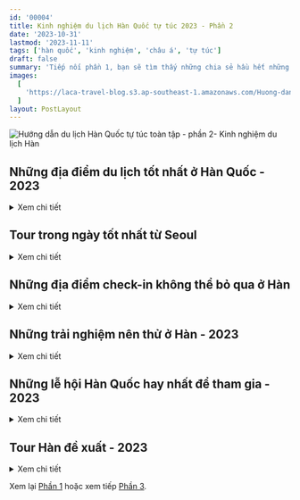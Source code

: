 ```yaml
---
id: '00004'
title: Kinh nghiệm du lịch Hàn Quốc tự túc 2023 - Phần 2
date: '2023-10-31'
lastmod: '2023-11-11'
tags: ['hàn quốc', 'kinh nghiệm', 'châu á', 'tự túc']
draft: false
summary: 'Tiếp nối phần 1, bạn sẽ tìm thấy những chia sẻ hầu hết những địa điểm du lịch chính ở Hàn Quốc, những trải nghiệm bạn nên thử, những lễ hội. Ngoài ra còn có thêm thông tin về một số tour du lịch trong ngày từ Seoul và hành trình gợi ý.'
images:
  [
    'https://laca-travel-blog.s3.ap-southeast-1.amazonaws.com/Huong-dan-du-lich-Han-Quoc-toan-tap-phan-2/kinh-nghiem-du-lich-han-quoc-tu-tuc-phan-2.jpg',
  ]
layout: PostLayout
---
```


![Hướng dẫn du lịch Hàn Quốc tự túc toàn tập - phần 2- Kinh nghiệm du lịch Hàn](https://laca-travel-blog.s3.ap-southeast-1.amazonaws.com/Huong-dan-du-lich-Han-Quoc-toan-tap-phan-2/kinh-nghiem-du-lich-han-quoc-tu-tuc-phan-2.jpg)

<TOCInline toc={props.toc} asDisclosure toHeading={2} />

## Những địa điểm du lịch tốt nhất ở Hàn Quốc - 2023

<details>
<summary>Xem chi tiết</summary>

Phần tiếp theo của hướng dẫn du lịch Hàn Quốc này sẽ giúp bạn tìm ra những gì bạn muốn đi và muốn thấy trong chuyến du lịch của mình. Trước tiên, mình sẽ giới thiệu ngắn gọn về những địa điểm du lịch hot nhất để ghé thăm ở Hàn Quốc, bao gồm các thành phố lớn, các điểm du lịch và các khu vực độc đáo mà bạn chắc chắn sẽ yêu thích.

**Dưới đây là những điểm check-in không thể bỏ qua.**

### Seoul: Thủ đô của Hàn Quốc

![Seoul thủ đô Hàn Quốc](https://laca-travel-blog.s3.ap-southeast-1.amazonaws.com/Huong-dan-du-lich-Han-Quoc-toan-tap-phan-2/seoul-thu-do-han-quoc-1.jpg)
Seoul là thủ đô sôi động, nhộn nhịp nhất của Hàn Quốc và thực sự là địa điểm không thể bỏ qua đối với bất kỳ du khách nào lần đầu đến Hàn Quốc. Có rất nhiều thứ để xem và làm ở Seoul mà bạn có thể dành cả tuần hoặc hơn để khám phá thành phố mà không cảm thấy nhàm chán. Bạn sẽ thấy mình yêu thành phố này vì nhiều lý do khác nhau. Có thể đó là những con người thân thiện, những món ăn đường phố ngon bổ rẻ, cách mọi thứ vận hành, những bức tranh trên tường ẩn giấu trên những tòa nhà cũ ở những con phố nhỏ, cảm giác an toàn trong một thành phố khổng lồ, hay những thắng cảnh lịch sử ẩn hiện bên dưới những tòa nhà hiện đại. Seoul bao gồm mọi thứ mà Hàn Quốc có, cộng thêm nhiều thứ khác mà bạn sẽ không tìm thấy ở nơi nào khác.

### Đi đâu, xem gì ở Seoul

**Dưới đây là 10 địa điểm tuyệt vời để ghé thăm ở Seoul:**

1. Cung điện Kyungbokgung
1. Làng Bukchon Hanok
1. Chợ đường phố Myeongdong
1. Tháp Lotte World và hồ Seokchon
1. Trung tâm thương mại và chợ Dongdaemun Design
1. Công viên và du thuyền sông Hàn Yeouido
1. Khu vườn bí mật (Cung điện Changdeokgung)
1. Tháp N Seoul & Núi Namsan
1. Trung tâm thương mại COEX và chùa Bongeunsa
1. Vườn quốc gia Bukhansan

### Busan: Thành phố biển

![Susan - Hàn Quốc - Bãi biển Haeundae](https://laca-travel-blog.s3.ap-southeast-1.amazonaws.com/Huong-dan-du-lich-Han-Quoc-toan-tap-phan-2/busan-han-quoc-bai-bien-haeundae.jpg)
Trong khi Seoul là nơi trưng bày mọi thứ của Hàn Quốc thì Busan là thành phố của riêng mình và là nơi tôn vinh cuộc sống ven biển và văn hóa địa phương. Busan nổi tiếng với hải sản tươi sống, chợ truyền thống, bãi biển tuyệt đẹp, lễ hội lớn, phim ảnh, đền chùa và địa điểm khám phá dọc bờ biển. Các bãi biển là địa điểm tham quan nổi tiếng ở Busan, cùng với những lối đi bộ bên vách đá nhìn ra đại dương. Trung tâm Busan là một địa điểm sôi động với nhiều hoạt động giải trí và chợ để thưởng thức, bao gồm cả chợ cá nổi tiếng nơi bạn có thể tự chọn bữa trưa và sau đó ăn. Busan trải rộng và xứng đáng có vài ngày để khám phá nó một cách trọn vẹn.

### Đi đâu, xem gì ở Busan

**Dưới đây là 10 địa điểm tuyệt vời để ghé thăm ở Busan:**

1. Bãi biển Haeundae và tàu biển
1. Chợ cá Jagalchi
1. Làng văn hóa Gamcheon
1. Đền Haedong Yonggungsa
1. Bãi biển Songdo và cáp treo
1. Làng văn hóa Huinnyeoul
1. Quảng trường BIFF & Trung tâm thương mại Centum City
1. Oryukdo Skywalk & Đường ven biển
1. Lotte World Busan
1. Đài quan sát bầu trời Busan X

### Đảo Jeju: Kỳ quan thiên nhiên

![Đảo Jeju - Hàn Quôc](https://laca-travel-blog.s3.ap-southeast-1.amazonaws.com/Huong-dan-du-lich-Han-Quoc-toan-tap-phan-2/dao-jeju-han-quoc.jpg)
Đảo Jeju là một hòn đảo tuyệt đẹp được tạo ra từ một ngọn núi lửa nhô lên khỏi đại dương cách đây 2 triệu năm. Ngày nay, Jeju là một trong 7 kỳ quan thiên nhiên mới và xứng đáng được như vậy. Hòn đảo xanh tươi có rất nhiều cây thông, quýt, những ngọn đồi và cánh đồng nhấp nhô, xương rồng và đá núi lửa đen tuyền đổ xuống xung quanh. Bạn có thể thư giãn trên bãi biển, cưỡi ngựa, khám phá các ống dung nham cổ xưa, lặn biển, leo lên đỉnh núi lửa, thư giãn trong quán cà phê bên bãi biển, khám phá các khu chợ truyền thống, tìm hiểu về văn hóa địa phương, v.v. Hòn đảo có hai thành phố chính nhưng các điểm tham quan trải dài dọc theo bờ biển.

### Nên đi đâu trên đảo Jeju

**Dưới đây là 10 địa điểm tuyệt vời để tham quan trên đảo Jeju:**

1. Núi Hallasan (Núi lửa)
1. Đỉnh Bình Minh Seongsan Ilchulbong
1. Bãi biển Hyeopjae & Hamdeok
1. Chợ Seogwipo Maeil Olle
1. Làng dân gian Jeju
1. Đảo Udo
1. Chùa Phật giáo ven biển Yakcheonsa
1. Bãi biển Jungmun & vách đá Jusangjeolli
1. Bảo tàng trà xanh O'Sulloc
1. Thác Cheonjiyeon & Jeongbang

### Kyungju: Cố đô lịch sử

<p align="center">
  ![Đền Bulguksa Thành phố lịch sử
  Kyungju](https://laca-travel-blog.s3.ap-southeast-1.amazonaws.com/Huong-dan-du-lich-Han-Quoc-toan-tap-phan-2/Bulguksa-Temple-Gyeongju-Historic-City.jpg)
</p>

Kyungju, cố đô của Vương quốc Shilla ở Hàn Quốc cổ đại, là một kho tàng thực sự về các Di sản Thế giới được UNESCO công nhận, cũng như văn hóa, lịch sử và vẻ đẹp tự nhiên địa phương. Được mô tả như một bảo tàng ngoài trời, bạn có thể thấy nhiều điểm tham quan lớn trong Khu di tích lịch sử Kyungju, bao gồm Đài quan sát Cheomseongdae 1.400 năm tuổi. Tuy nhiên, có rất nhiều điều để xem ở Kyungju ngoài khu vực này, bao gồm cả Đền Bulguksa ấn tượng, một trong những ngôi chùa Phật giáo đẹp nhất ở Hàn Quốc. Ngoài ra còn có Khu du lịch hồ Bomun, một khung cảnh thơ mộng trong mùa hoa anh đào.

### Đi đâu, xem gì ở Kyungju

**Dưới đây là 10 địa điểm tuyệt vời để ghé thăm ở Kyungju:**

1. Đền Bulguksa và đền Seokguram
1. Đài thiên văn Cheomseongdae
1. Cung điện Donggung và hồ Wolji
1. Làng dân gian Yangdong
1. Phố Hwangnidangil Hanok
1. Quần thể lăng mộ Daereungwon
1. Khu phức hợp du lịch hồ Bomun
1. Cầu Woljeonggyo
1. Bảo tàng Quốc gia Kyungju
1. Làng Hanok truyền thống Gyochon

### Jeonju: Phong cảnh truyền thống và ẩm thực

<p align="center">
  ![Làng Jeonju Hanok Hàn
  Quốc](https://laca-travel-blog.s3.ap-southeast-1.amazonaws.com/Huong-dan-du-lich-Han-Quoc-toan-tap-phan-2/Jeonju-Hanok-Village-Korea.jpg)
</p>

Jeonju là điểm đến hoàn hảo cho chuyến đi trong ngày từ Seoul và có hầu hết các điểm tham quan chính nằm trong một khu vực của thành phố. Bạn có thể thấy gì ở Jeonju? Điểm thu hút chính là Làng Jeonju Hanok khổng lồ, với hơn 700 ngôi nhà hanok truyền thống. Bạn có thể mặc hanbok Hàn Quốc, dùng bữa bibimbap nổi tiếng của Jeonju trong một nhà hàng cũ và xem cuộc sống ở Hàn Quốc trước đây như thế nào. Có rất nhiều điểm tham quan khác gần đó, bao gồm chợ truyền thống, dòng sông xinh đẹp và Làng tranh tường Jaman khá khác thường.

### Đi đâu, xem gì ở Jeonju

**Dưới đây là 5 địa điểm tuyệt vời để ghé thăm ở Jeonju:**

1. Làng Jeonju Hanok
1. Nhà thờ Công giáo Jeongdong
1. Đền thờ Kyunggijeon
1. Chợ truyền thống Nambu
1. Làng bích họa Jaman

### Suwon: Thành phố pháo đài

![Thành phố pháo đài lịch sử Suwon](https://laca-travel-blog.s3.ap-southeast-1.amazonaws.com/Huong-dan-du-lich-Han-Quoc-toan-tap-phan-2/Suwon-Hwaseong-Fortress.jpg)
Suwon là một thành phố khác gần Seoul mà bạn có thể ghé thăm trong ngày và ngắm nhìn nhiều thắng cảnh thú vị và độc đáo. Điểm thu hút chính của Suwon là Pháo đài Hwaseong và các bức tường pháo đài vẫn còn nguyên vẹn và chạy dài 6 km quanh thành phố. Bên trong pháo đài này, bạn sẽ tìm thấy rất nhiều bảo tàng, tòa nhà lịch sử, công viên và các hoạt động như bắn cung. Thường có những lễ hội văn hóa ở khu vực này. Điều đáng ngạc nhiên là Suwon lại là nơi tốt nhất để mua KFC (Gà rán Hàn Quốc). Có cả một con phố dành riêng để làm ra nó.

### Đi đâu, xem gì ở Suwon

**Dưới đây là 5 địa điểm tuyệt vời để ghé thăm ở Suwon:**

1. Pháo đài Hwaseong & Tường pháo đài
1. Hwaseong Haenggung & Haengridan Gil
1. Phố gà rán
1. Làng dân gian Hàn Quốc
1. Công viên hồ Gwanggyo

### Incheon: Thành phố hiện đại với những hòn đảo

![Thành phố Incheon - Hàn Quốc](https://laca-travel-blog.s3.ap-southeast-1.amazonaws.com/Huong-dan-du-lich-Han-Quoc-toan-tap-phan-2/Incheon_Songdo_Central_Park_and_Posco_Tower_Songdo.jpg)
Incheon là một trong những thành phố lớn nhất của Hàn Quốc, nhưng thật đáng tiếc lại bị bỏ qua vì nó nằm ngay cạnh Seoul và hầu hết mọi người nghĩ rằng ở đó chỉ có sân bay. Điều đó hoàn toàn không đúng và có rất nhiều thứ hay ho ở Incheon. Được mô tả là một thành phố tương lai, Incheon đang đi đầu trong nỗ lực trở thành khu vực cực kỳ hiện đại của Hàn Quốc và không nơi nào thể hiện điều đó nhiều hơn Công viên Trung tâm Songdo. Về truyền thống của thành phố cũng rất đáng để khám phá, bao gồm cả khu phố Tàu, nơi có món ăn nổi tiếng nhất của sinh viên Hàn Quốc – jajangmyeon. Nếu bạn muốn khám phá một khía cạnh ít được biết đến của Hàn Quốc, hãy ghé thăm những hòn đảo gần Incheon để xem các pháo đài cổ, đền thờ và các thắng cảnh quyến rũ.

### Những địa điểm nổi tiếng ở Incheon

**Dưới đây là 5 địa điểm tuyệt vời để ghé thăm ở Incheon:**

1. Công viên trung tâm Songdo
1. Khu phố Tàu ở Incheon
1. Đảo Wolmido
1. Công viên lớn Incheon
1. Đền Ganghwa Jeondeungsa

### Quận Gapyeong: Quà tặng cho khách du lịch

![Đảo Nami mùa thu](https://laca-travel-blog.s3.ap-southeast-1.amazonaws.com/Huong-dan-du-lich-Han-Quoc-toan-tap-phan-2/beautiful-girl-with-yellow-leaves-nami-island-korea.jpg)
Quận Gapyeong là một vùng nông thôn của Hàn Quốc ngay bên ngoài Seoul, là một trong những điểm đến cho chuyến đi trong ngày phổ biến nhất đối với du khách cũng như người dân địa phương. Bên trong Quận Gapyeong là Khu vườn Buổi sáng Yên tĩnh (Garden of Morning Calm) đáng yêu, một khu vườn tuyệt đẹp nơi có các tòa nhà truyền thống của Hàn Quốc nằm giữa hàng nghìn loài thực vật và cây cối khác nhau. Ngoài ra còn có Đảo Nami, một điểm tham quan vô cùng nổi tiếng với những con đường dài rợp bóng cây để khám phá, động vật trong rừng, đường dành cho xe đạp và thậm chí cả đường trượt zipline đến đảo. Bạn cũng có thể ghé thăm Petite France, khu giải trí của một ngôi làng kiểu Pháp, Công viên xe đạp đường sắt Gapyeong và Hồ Cheongpyeong cũng như nhiều điểm tham quan khác ở Gapyeong.

### Những địa điểm check-in ở Gapyeong

**Dưới đây là 5 địa điểm tuyệt vời để ghé thăm ở Gapyeong:**

1. Đảo Nami
1. Khu vườn buổi sáng tĩnh lặng
1. Nước Pháp nhỏ bé
1. Công viên xe đạp đường sắt Gapyeong
1. Hồ Cheongpyeong

### Bờ biển Đông Bắc: Những bãi biển tuyệt vời

![Bãi biển Sokcho ở Gangneung Hàn Quốc](https://laca-travel-blog.s3.ap-southeast-1.amazonaws.com/Huong-dan-du-lich-Han-Quoc-toan-tap-phan-2/bai-bien-sokcho-han-quoc.jpg)

Vùng ven biển phía đông bắc của Hàn Quốc, trải dài giữa Sokcho và Gangneung, có một số khu nghỉ mát và bãi biển ven biển mùa hè nổi tiếng nhất Hàn Quốc. Những bãi biển rộng đầy cát là nơi hoàn hảo cho các môn thể thao dưới nước, tắm nắng và thư giản vào ban đêm để nghe các nhạc sĩ địa phương biểu diễn các bản cover của BTS và giai điệu của riêng họ. Sokcho xứng đáng có ít nhất hai ngày để khám phá, thậm chí nhiều hơn nếu bạn có kế hoạch đến thăm Công viên Quốc gia Seoraksan gần đó, một trong những nơi đẹp nhất Hàn Quốc để ngắm lá mùa thu. Gangneung là nơi để ngắm hoa anh đào vào mùa xuân, ngồi thư giãn tại quán cà phê bên bờ biển ở Phố cà phê Gangneung và tận hưởng cuộc sống trên bãi biển.

### Đi đâu, xem gì ở phía Đông Bắc Hàn Quốc

**Dưới đây là 5 địa điểm tuyệt vời ở phía đông bắc Hàn Quốc:**

1. Bãi biển Sokcho
1. Bãi biển Gangneung
1. Vườn quốc gia Seoraksan
1. Bãi biển lướt sóng Yangyang
1. Phố cà phê Gangneung

### Bờ biển phía Đông: Thành phố cảng

![Thành phố Ulsan Hàn Quốc](https://laca-travel-blog.s3.ap-southeast-1.amazonaws.com/Huong-dan-du-lich-Han-Quoc-toan-tap-phan-2/thanh-pho-ulsan-han-quoc.jpg)
Ulsan và Pohang là hai thành phố công nghiệp không được chú ý nhiều nhưng lại là nơi lý tưởng cho chuyến thăm cuối tuần sau khi bạn đã khám phá các điểm tham quan hàng đầu khác. Những thành phố ven biển này đều có những bãi biển đẹp, lối đi dạo ven biển và những điểm xanh, trong đó có một khu rừng tre xinh đẹp ở Ulsan. Ở Pohang, bạn có thể nhìn thấy Space Walk ngoạn mục, nhìn ra thành phố và đại dương. Ngoài ra còn có một quận cũ của Nhật Bản với các tòa nhà cổ và Quảng trường Mặt trời mọc Homigot nổi tiếng, nơi bạn có thể ngắm mặt trời mọc đầu tiên trong năm. Ulsan nổi tiếng với nghề săn bắt cá voi và du khách nên ghé thăm Bảo tàng Cá voi Jangsaengpo quyến rũ và Công viên Daewangam.

### Đi đâu, xem gì trên bờ biển phía đông

**Dưới đây là 5 địa điểm tuyệt vời ở Bờ Đông Hàn Quốc:**

1. Bãi biển Yeongildae và con đường đi bộ ngoài không gian
1. Bãi biển Ulsan và Công viên Daewangam
1. Bảo tàng Cá voi Jangsaengpo
1. Quảng trường mặt trời mọc Homigot
1. Vườn quốc gia Taehwagang

### Tây Nam: Vùng nông thôn của Hàn Quốc

![Rừng trúc Damyang Juknokwon](https://laca-travel-blog.s3.ap-southeast-1.amazonaws.com/Huong-dan-du-lich-Han-Quoc-toan-tap-phan-2/rung-truc-damyang-juknokwon.jpg)
Tây Nam Hàn Quốc thường không nằm trong hành trình du lịch của hầu hết du khách, nhưng khu vực này rất đáng ghé thăm nếu bạn có thời gian. Gwangju, một trong những thành phố lớn nhất Hàn Quốc, ẩn mình ở đây và được bao quanh bởi vẻ đẹp tự nhiên, bao gồm Rừng tre Juknokwon, Cánh đồng trà xanh Boseong và Khu bảo tồn thiên nhiên Vịnh Suncheon. Nếu bạn định thuê một chiếc ô tô, những địa điểm này sẽ cho bạn thấy một khía cạnh hoàn toàn khác của Hàn Quốc. Gwangju cũng là một thành phố vui nhộn và là nơi khai sinh ra nền dân chủ Hàn Quốc. Ẩn mình ở một góc xa của Hàn Quốc là Mokpo, một thành phố ven biển xinh đẹp có tuyến cáp treo mới đưa bạn vượt đại dương.

### Đi đâu, xem gì ở phía Tây Nam

**Dưới đây là 5 địa điểm tuyệt vời ở phía Tây Nam Hàn Quốc:**

1. Rừng trúc Damyang Juknokwon
1. Cánh đồng trà xanh Boseong
1. Công viên văn hóa Gwangju và làng chim cánh cụt
1. Khu bảo tồn thiên nhiên vịnh Suncheon
1. Cáp treo biển Mokpo

### Quần đảo Bờ biển phía Nam: Nơi nghỉ ngơi mùa hè

![Đảo Namhae ở Hàn Quốc](https://laca-travel-blog.s3.ap-southeast-1.amazonaws.com/Huong-dan-du-lich-Han-Quoc-toan-tap-phan-2/dao-Namhae.jpg)
Một trong những địa điểm tuyệt vời cho tháng hè nóng nực và đầu mùa thu. Các hòn đảo ven biển phía nam ở Hàn Quốc, trải dài từ Busan đến Mokpo, là nơi lí tưởng để người Hàn Quốc trải qua kỳ nghỉ hè của mình. Các điểm đến phổ biến nhất ở đây là Geoje, Tongyeong, Yeosu, Namhae và Goheung và mỗi nơi đều có những con đường ven biển quanh co, bãi biển, vẻ đẹp tự nhiên và các hoạt động mùa hè vui nhộn. Cách tốt nhất để ngắm nhìn những hòn đảo này là thuê ô tô hoặc xe đạp, đi vòng quanh bờ biển để tham quan một số bãi biển và điểm tham quan khác nhau. Đừng mong đợi quá nhiều điểm tham quan văn hóa, thay vào đó bạn sẽ tìm thấy những chiếc xe trượt, khu vườn, các môn thể thao dưới nước và rất nhiều điều thú vị.

### Những gì nên xem ở Bờ biển phía Nam

**Dưới đây là 5 địa điểm tuyệt vời ở Bờ biển phía Nam Hàn Quốc:**

1. Công viên Dolsan & Cáp treo
1. Tu viện Namhae Geumsan Boriam
1. Vườn quốc gia Hallyeohaesang
1. Vườn bách thảo Oedo-Botania
1. Skyline Luge Tongyeong

Như bạn có thể thấy, có rất nhiều địa điểm tuyệt vời để ghé thăm ở Hàn Quốc. Hàn Quốc thực sự là đất nước của những kỳ quan chưa được khám phá mà mọi người chưa biết đến. Seoul là một nơi tuyệt vời để ghé thăm, nhưng còn có rất nhiều điều khác để xem. Đó là lý do tại sao mình cố gắng đưa những địa điểm ít được biết đến hơn vào cẩm nang du lịch Hàn Quốc này.

Danh sách trên bao gồm rất nhiều điểm đến nổi tiếng hoặc đáng tham quan nhất ở Hàn Quốc, nhưng vẫn còn nhiều địa điểm khác mà mình có thể giới thiệu, chẳng hạn như [Andong](http://www.maskdance.com/eng/main.asp) (nơi tổ chức lễ hội múa mặt nạ), Gunsan (thị trấn cảng mang hơi hướng cổ điển), [Daegu](https://tour.daegu.go.kr/eng/index.do) (thành phố lớn với các thắng cảnh lịch sử), Daejeon, v.v.

Ngoài các thành phố và thị trấn ở Hàn Quốc, còn có 18 công viên quốc gia để khám phá, hàng nghìn ngọn núi, chùa Phật giáo, bãi biển, tuyến đường xe đạp, khu cắm trại, v.v. mình sẽ bao gồm một vài trong số này trong những phần tiếp theo của hướng dẫn du lịch Hàn Quốc này.

</details>

## Tour trong ngày tốt nhất từ Seoul

<details>
<summary>Xem chi tiết</summary>

![Làng hòa bình ở DMZ](https://laca-travel-blog.s3.ap-southeast-1.amazonaws.com/Huong-dan-du-lich-Han-Quoc-toan-tap-phan-2/DMZ-Peace-Village-In-South-Korea.jpg)
Tham gia tour trong ngày khi bạn lưu trú tại Seoul là một cách tuyệt vời để khám phá thêm các điểm tham quan hàng đầu của Hàn Quốc mà không gặp rắc rối khi di chuyển khách sạn đến một nơi mới. Bạn nên xem xét các tùy chọn có sẵn thông qua các nhà cung cấp tour như [Klook](https://www.klook.com/vi/), [Viator](https://www.viator.com) và [Get Your Guide](https://www.getyourguide.com).

Lưu ý: Có nhiều chuyến tham quan trong ngày từ Seoul và có nhiều mức giá khác nhau. Mình khuyên bạn nên tránh những tour rẻ nhất vì những thứ này thường sẽ lãng phí thời gian của bạn bằng cách đưa bạn đến một số khu vực cửa hàng quà tặng đắt đỏ và gây áp lực buộc bạn phải mua quà lưu niệm hoặc hối thúc bạn đi qua quá nhiều điểm tham quan.

**Dưới đây là 10 chuyến tham quan trong ngày tuyệt vời từ Seoul:**

### Tại sao nên ghé thăm DMZ

![Cuộc gặp gỡ của Triump và Kim Jong-un ở DMZ](https://laca-travel-blog.s3.ap-southeast-1.amazonaws.com/Huong-dan-du-lich-Han-Quoc-toan-tap-phan-2/DMZ-Trump-kim.jpg)

<p align="center">Cuộc gặp gỡ của Triump và Kim Jong-un ở DMZ</p>

DMZ, khu phi quân sự giữa Bắc và Nam Triều Tiên là một nơi thực sự độc đáo để ghé thăm khi bạn ở Hàn
Quốc. Có một số địa điểm khác nhau để tham quan trong khu vực này, mỗi địa điểm đều phản ánh cuộc đấu
tranh gay gắt giữa hai miền Triều Tiên trong Chiến tranh Triều Tiên đang diễn ra. Một số điểm nổi bật
là Đường hầm thứ 3, Đài quan sát Dora, Ga Dorasan, Cầu treo Gamaksan và Công viên Imjingak. Ngoài ra
còn có Làng đình chiến Panmunjom nơi bạn có thể đi bộ vào Triều Tiên, nhưng nơi này hiện đã đóng cửa.
Các chuyến tham quan được yêu cầu phải đi đến một số khu vực nhất định của DMZ.

### Tại sao nên ghé thăm Gapyeong

![Khu Vườn Buổi Sáng Tĩnh Lặng - Garden of Morning Calm](https://laca-travel-blog.s3.ap-southeast-1.amazonaws.com/Huong-dan-du-lich-Han-Quoc-toan-tap-phan-2/khu-vuon-buoi-sang-tinh-lang-the-garden-of-morning-calm.jpg)

<p align="center">Khu Vườn Buổi Sáng Tĩnh Lặng - Garden of Morning Calm</p>
Gapyeong là nơi có Đảo Nami, Khu vườn Buổi sáng Tĩnh Lặng (Garden of Morning Calm), Petite France, Công
viên Xe đạp Đường sắt Gapyeong và một số điểm tham quan thú vị khác. Đảo Nami và Khu vườn Buổi sáng Tĩnh
Lặng là hai địa điểm nổi tiếng nhất và có thể đến thăm cả hai trong một ngày. Bạn có thể chứng kiến những
cảnh đẹp tại những điểm đến này, đặc biệt là vào mùa hoa anh đào (tháng 4) và mùa lá thu (tháng 10).
Các chuyến tham quan từ Seoul đến Quận Gapyeong rất thuận tiện và có thể đưa bạn đến nhiều địa điểm trong
một ngày mà không gặp rắc rối về xe buýt và có thể tự tìm đường.

### Tại sao nên ghé thăm pháo đài Hwaseong

![Pháo đài Hwaseong](https://laca-travel-blog.s3.ap-southeast-1.amazonaws.com/Huong-dan-du-lich-Han-Quoc-toan-tap-phan-2/Hwaseong.jpeg)

<p align="center">Pháo đài Hwaseong</p>
Pháo đài Hwaseong và các bức tường thành mang đến cơ hội độc đáo để biết cuộc sống ở Hàn Quốc 200 năm
trước như thế nào. Bạn không chỉ có thể đi bộ dọc theo các bức tường quanh thành phố mà còn có thể thử
bắn cung và các hoạt động truyền thống khác trong khuôn viên pháo đài. Có rất nhiều bảo tàng, tòa nhà
pháo đài và triển lãm cho thấy cách mọi người sống trong thời kỳ này. Bạn cũng có thể tận hưởng những
ao và suối tuyệt đẹp chạy qua cung điện với các nhà hàng và quán cà phê truyền thống của Hàn Quốc nhìn
ra những khu vực này.

### Tại sao nên ghé thăm làng dân gian Hàn Quốc

![Làng truyền thống - Hàn Quốc](https://laca-travel-blog.s3.ap-southeast-1.amazonaws.com/Huong-dan-du-lich-Han-Quoc-toan-tap-phan-2/lang-truyen-thong-han-quoc.jpg)

<p align="center">Làng truyền thống - Hàn Quốc</p>
Khám phá cuộc sống truyền thống của Hàn Quốc tại Làng Dân gian Hàn Quốc ở Yongin trong chuyến đi trong
ngày từ Seoul. Đi bộ qua hàng chục tòa nhà nông trại, văn phòng chính phủ, học viện, cửa hàng, lò rèn,
trường học và các tòa nhà truyền thống khác từ quá khứ của Hàn Quốc được tái tạo để cảm nhận về cách
mọi người sống vào thời điểm này. Các diễn viên mặc trang phục truyền thống thời Joseon khiến các cảnh
quay trở nên sống động. Bạn có thể thử các hoạt động vui chơi như khắc mặt nạ, cưỡi ngựa và bắn cung.
Chứng kiến những lễ hội thú vị và những buổi biểu diễn văn hóa.

### Tại sao nên ghé thăm làng Jeonju Hanok

![Làng cổ Jeonju - Hàn Quốc](https://laca-travel-blog.s3.ap-southeast-1.amazonaws.com/Huong-dan-du-lich-Han-Quoc-toan-tap-phan-2/lang-co-jeonju.jpg)

<p align="center">Làng cổ Jeonju - Hàn Quốc</p>
Chuyến đi trong ngày đến Làng Jeonju Hanok ở Jeonju là một cách tuyệt vời để trải nghiệm nhiều hoạt động
văn hóa truyền thống khác nhau của Hàn Quốc trong khung cảnh tuyệt đẹp. Ngôi làng hanok rộng lớn này
có hơn 700 tòa nhà truyền thống để bạn khám phá, dùng bữa hoặc thậm chí ở lại. Hãy chắc chắn rằng bạn
thuê hanbok ở Jeonju để trông giống hoàng gia Hàn Quốc và chụp những bức ảnh đáng nhớ trong chuyến đi.
Khi ở Làng Jeonju Hanok, bạn có thể thử các món ăn địa phương như bibimbap Jeonju và bánh chocopie PNB.
Ngoài ra, hãy khám phá Chợ Nambu truyền thống và Nhà thờ Công giáo Jeongdong.

### Tại sao nên ghé thăm Thế giới Alpaca

<p align="center">
  ![Thế giới
  Alpaca](https://laca-travel-blog.s3.ap-southeast-1.amazonaws.com/Huong-dan-du-lich-Han-Quoc-toan-tap-phan-2/alpaca-world.PNG)
</p>
<p align="center">Thế giới Alpaca</p>
Khi du lịch đến Hàn Quốc, bạn có thể không nghĩ đến việc nhìn thấy những chú alpacas đến từ một lục
địa hoàn toàn khác. Nhưng tình yêu của người Hàn Quốc đối với mọi thứ dễ thương có nghĩa là những
người bạn lông xù này đã trở nên rất nổi tiếng ở Hàn Quốc và có công viên giải trí riêng cách Seoul
vài giờ. Có hàng chục chú lạc đà alpaca đáng yêu để bạn xem, cho ăn và chơi đùa tại Alpaca World,
cũng như hàng trăm sinh vật dễ thương khác như ngựa con, thỏ, hươu, dê, cáo fennec, v.v. Có 17 khu
vực riêng biệt để khám phá trong Alpaca World và nó sẽ mang lại những giờ phút vui vẻ cho cả gia
đình.

### Tại sao nên ghé thăm Seoraksan

![Công viên quốc gia Seoraksan](https://laca-travel-blog.s3.ap-southeast-1.amazonaws.com/Huong-dan-du-lich-Han-Quoc-toan-tap-phan-2/Seorak-Naksansa-Temple.jpg)

<p align="center">Công viên quốc gia Seoraksan</p>
Công viên quốc gia Seoraksan trên bờ biển phía đông Hàn Quốc là một chuyến đi trong ngày tuyệt vời từ
Seoul dành cho những ai muốn ngắm nhìn những đỉnh núi, thung lũng rợp bóng cây, những dòng sông đầy đá
và tượng Phật khổng lồ. Ngay cả khi bạn không phải là người thích đi bộ đường dài, bạn vẫn có thể dễ
dàng khám phá nhiều con đường trong thung lũng của công viên hoặc lên đến đỉnh nhờ cáp treo tiện lợi.
Ngắm cảnh từ đài quan sát và chiêm ngưỡng ngôi đền nhỏ trên mây. Hãy chắc chắn rằng bạn thử haemul pajeon
(bánh xèo hải sản) và makgeolli (rượu gạo). Đó là bữa ăn truyền thống mà người Hàn Quốc thưởng thức sau
khi đi bộ đường dài.

### Tại sao nên ghé thăm Everland

![Công viên Everland](https://laca-travel-blog.s3.ap-southeast-1.amazonaws.com/Huong-dan-du-lich-Han-Quoc-toan-tap-phan-2/cong-vien-everland.jpg)

<p align="center">Công viên giải trí Everland</p>
Everland là công viên giải trí lớn nhất Hàn Quốc và có rất nhiều điểm tham quan cho mọi người thưởng
thức. Những người tìm kiếm cảm giác mạnh sẽ yêu thích các tàu lượn siêu tốc, chẳng hạn như T Express
(tàu lượn siêu tốc dốc thứ 4 thế giới) và nhiều trò chơi thú vị khác. Hãy ghé thăm khu vực Zootopia để
xem các loài động vật hoang dã và các chuyến đi hoang dã, hoặc khu vực Plantopia để chiêm ngưỡng vẻ đẹp
của hoa, những lối đi lãng mạn và các món ăn ngon theo mùa. Có rất nhiều điểm tham quan, biểu diễn văn
hóa, giải trí và các sự kiện theo mùa để bạn vui chơi suốt cả ngày.

### Tại sao nên ghé thăm Danyang

![Nhảy dù lượn ở Danyang](https://laca-travel-blog.s3.ap-southeast-1.amazonaws.com/Huong-dan-du-lich-Han-Quoc-toan-tap-phan-2/Danyang.jpg)

<p align="center">Nhảy dù lượn ở Danyang</p>
Một cách tuyệt vời để ngắm nhìn vùng nông thôn Hàn Quốc là chuyến đi trong ngày đến Danyang để tận hưởng
cảm giác chèo thuyền qua thung lũng và bên cạnh những ngọn núi trong khi chơi dù lượn song song. Cảm
nhận làn gió phả vào mặt và cảm giác được lướt qua những luồng không khí khi bạn đi qua nhiều khung cảnh
thú vị của Danyang. Bạn có thể tận hưởng các hoạt động khác trong khu vực này, chẳng hạn như Mancheonha
Skywalk, đài quan sát trên đỉnh vách đá với tầm nhìn tuyệt đẹp, đi tàu lượn trên núi cao và phóng dọc
theo đường đu dây. Tour du lịch trong ngày hoàn hảo từ Seoul dành cho những người thích cảm giác mạnh.

### Tại sao nên ghé thăm công viên Dae Jang Geum

![Phim trường Dae Jang Geum](https://laca-travel-blog.s3.ap-southeast-1.amazonaws.com/Huong-dan-du-lich-Han-Quoc-toan-tap-phan-2/phim-truong-dae-jang-geum.jpg)

<p align="center">Phim trường Dae Jang Geum</p>
Những người hâm mộ phim truyền hình và điện ảnh cổ trang Hàn Quốc sẽ yêu thích chuyến đi trong ngày đến
Công viên Dae Jang Geum ở Yongin. Đây là bối cảnh quay phim truyền hình cổ trang lớn nhất ở Hàn Quốc
và được sử dụng để quay các tác phẩm của đài MBC như ‘Wind in the Palace’ và ‘The Great Queen Seondeok’,
cũng như các video K-Pop bao gồm Daechwita của SUGA của BTS. Nếu may mắn, bạn có thể thấy việc quay phim
đang diễn ra ở đây. Nhưng ngay cả khi bạn không làm vậy thì đây vẫn là một nơi thú vị dành cho những
ai muốn tìm hiểu thêm về lịch sử Hàn Quốc và chụp một số bức ảnh thú vị trên phim trường thực tế.

</details>

## Những địa điểm check-in không thể bỏ qua ở Hàn

<details>
<summary>Xem chi tiết</summary>

Hàn Quốc luôn có những điều mới mẻ dành cho tất cả mọi người. Có rất nhiều điều mình muốn đưa vào cẩm nang du lịch Hàn Quốc này, đó là lý do tại sao phần này có đầy đủ các điểm tham quan khác nhau để bạn xem và khám phá. Tuy nhiên, để mọi thứ ngắn gọn và đơn giản, mình sẽ chỉ liệt kê địa điểm chứ không cung cấp đầy đủ chi tiết về từng cái vì như thế sẽ rất dài.

Cho dù bạn đến Hàn Quốc để tìm hiểu về văn hóa hoặc lịch sử Hàn Quốc, để xem các địa danh ấn tượng của Hàn Quốc, để tận hưởng những điểm vui chơi dành cho gia đình, đi từ quán cà phê này sang quán cà phê khác, hòa mình vào thiên nhiên hay chỉ đơn giản là để ăn uống và mua sắm, thì bạn chắc chắn sẽ tìm thấy điều gì đó cho mình trong phần này.
![Tháp Namsan là địa danh không thể bỏ qua ở Seoul](https://laca-travel-blog.s3.ap-southeast-1.amazonaws.com/Huong-dan-du-lich-Han-Quoc-toan-tap-phan-3/thap-namsan-seoul.jpg)

### Những địa danh nổi tiếng ở Hàn Quốc

Các địa danh và tòa nhà mang tính biểu tượng thường nằm trong danh sách đầu tiên của khách du lịch đến Hàn Quốc vì chúng mang lại cơ hội chụp ảnh tuyệt vời, giới thiệu những nét đẹp nhất của đất nước và có tầm nhìn tuyệt vời. Seoul có nhiều địa danh hàng đầu nhưng bạn cũng có thể thấy nhiều điểm tham quan khác bên ngoài thủ đô.

**Dưới đây là 10 địa danh nổi tiếng ở Hàn Quốc:**
![Lotte World](https://laca-travel-blog.s3.ap-southeast-1.amazonaws.com/Huong-dan-du-lich-Han-Quoc-toan-tap-phan-3/Lotte-World-Theme-Park.jpg)

- Tháp Lotte World (Seoul)
- Tháp Namsan Seoul (Seoul)
- Trung tâm thiết kế Dongdaemun (Seoul)
- Suối Cheonggyecheon (Seoul)
- Khu DMZ (gần Seoul)
- Đảo Nami (Quận Gapyeong)
- Làng văn hóa Gamcheon (Busan)
- Seongsan Ilchulbong (Jeju)
- Quảng trường mặt trời mọc Homigot (Pohang)
- Đảo Tím Banwol (Bờ Tây)

### Các thắng cảnh lịch sử ở Hàn Quốc

![Làng Bukchon Hanok ở Seoul Hàn Quốc](https://laca-travel-blog.s3.ap-southeast-1.amazonaws.com/Huong-dan-du-lich-Han-Quoc-toan-tap-phan-3/Bukchon-Hanok.jpg)
Khám phá cuộc sống thời Joseon và trước đó tại nhiều địa điểm lịch sử quyến rũ của Hàn Quốc, bao gồm cung điện hoàng gia, chùa Phật giáo, pháo đài và làng hanok. Có rất nhiều điểm tham quan lịch sử tuyệt vời để xem ở Hàn Quốc.

**Dưới đây là 10 thắng cảnh lịch sử ở Hàn Quốc:**

- Làng Bukchon Hanok (Seoul)
- Cung điện Cảnh Phúc (Seoul)
- Khu vườn bí mật (Seoul)
- Bức tường pháo đài Seoul (Seoul)
- Pháo đài Hwaseong (Suwon)
- Đền Bulguksa (Gyeongju)
- Khu di tích lịch sử Kyungju (Gyeongju)
- Làng Jeonju Hanok (Jeonju)
- Đền Haedong Yonggungsa (Busan)
- Làng Andong Hahoe (Andong)

### Điểm tham quan văn hóa hiện đại của Hàn Quốc

![Đường K Star ở Gangnam Seoul](https://laca-travel-blog.s3.ap-southeast-1.amazonaws.com/Huong-dan-du-lich-Han-Quoc-toan-tap-phan-3/k-star-road.jpg)

Người hâm mộ BTS, K-Drama, phim Hàn Quốc và văn hóa Hàn Quốc hiện đại nói chung có rất nhiều điều để xem và làm ở Hàn Quốc. Ngoài những địa điểm quay phim nổi tiếng trên khắp đất nước, những điểm tham quan văn hóa hiện đại này sẽ mang đến sự giải trí, cung cấp thông tin và cung cấp những điểm đến tuyệt vời để tham quan.

**Dưới đây là 10 điểm tham quan văn hóa hiện đại ở Hàn Quốc:**

- Đường Hallyu K Star (Seoul)
- K-Style Hub (Seoul)
- Đại học Hongik. Khu vực nhà ga (Seoul)
- COEX Artium (Seoul)
- Trung tâm thiết kế Dongdaemun (Seoul)
- Trung tâm Văn hóa Châu Á (Gwangju)
- Quảng trường BIFF (Busan)
- Công viên Dae Jang Geum (Yongin)
- Sunshine Studio (Nonsan)
- Phố Kim Gwang-Seok (Daegu)

### Các điểm vui chơi gia đình ở Hàn Quốc

![Công viên giải trí Everland](https://laca-travel-blog.s3.ap-southeast-1.amazonaws.com/Huong-dan-du-lich-Han-Quoc-toan-tap-phan-3/Everland.jpg)
Các gia đình đi du lịch đến Hàn Quốc có rất nhiều điều để xem và làm cũng như nhiều cách để tận hưởng thời gian bên nhau. Không có Disneyworld hay Universal Studios ở Hàn Quốc, nhưng có rất nhiều lựa chọn thay thế tuyệt vời cũng như những nơi để trẻ khám phá và học hỏi.

**Dưới đây là 10 điểm vui chơi dành cho gia đình ở Hàn Quốc:**

- Lotte World Adventure (Seoul)
- Công viên giải trí Everland (Yongin)
- Công viên và vườn thú lớn Seoul (Seoul)
- Bảo tàng sống & Mê cung động (Seoul)
- Bảo tàng Trẻ em Seoul (Seoul)
- Zoolung Zoolung (Seoul)
- Thủy cung Sea Life Busan (Busan)
- Đảo khủng long Jeju (Đảo Jeju)
- Thế giới Alpaca (tỉnh Gangwon)
- Skyline Luge & Lotte World (Busan)

### Bảo tàng & Phòng trưng bày Hàn Quốc

![Tượng người lính tại Đài tưởng niệm chiến tranh ở Hàn Quốc](https://laca-travel-blog.s3.ap-southeast-1.amazonaws.com/Huong-dan-du-lich-Han-Quoc-toan-tap-phan-3/War-Memorial-Of-Korea.jpg)

Du khách đến Hàn Quốc muốn tìm hiểu về lịch sử, văn hóa và nghệ thuật Hàn Quốc sẽ yêu thích các bảo tàng và phòng trưng bày ấn tượng của Hàn Quốc. Đây là những nơi tuyệt vời để ghé thăm khi thời tiết xấu và bạn có thể ngạc nhiên về những điều có thể tìm hiểu về quá khứ của Hàn Quốc.

**Dưới đây là 10 bảo tàng và phòng trưng bày ở Hàn Quốc:**

- Bảo tàng Quốc gia Hàn Quốc (Seoul)
- Đài tưởng niệm chiến tranh Triều Tiên (Seoul)
- Bảo tàng nghệ thuật Seoul (Seoul)
- Bảo tàng Lịch sử Seoul (Seoul)
- Bảo tàng nhà tù Seodaemun (Seoul)
- Bảo tàng Kimchikan (Seoul)
- Bảo tàng Dân gian Quốc gia Hàn Quốc (Seoul)
- Bảo tàng Quốc gia Kyungju (Gyeongju)
- Bảo tàng Hàng hải Quốc gia (Busan)
- Bảo tàng nghệ thuật Daegu (Daegu)

### Các khu cafe ở Hàn Quốc

![Ikseongdong Seoul](https://laca-travel-blog.s3.ap-southeast-1.amazonaws.com/Huong-dan-du-lich-Han-Quoc-toan-tap-phan-3/ikseondong.jpg)

Khi bạn cần nghỉ ngơi sau những hành trình, hãy ghé thăm một trong những khu vực quán cà phê ấm cúng và dành thời gian để thư giãn và nạp lại năng lượng. Mặc dù Hàn Quốc có truyền thống là một đất nước uống trà nhưng ngày nay các quán cà phê hiện diện ở khắp mọi nơi và bạn sẽ tìm thấy những quán cà phê ăn ảnh ở khắp mọi nơi.

**Dưới đây là 10 khu vực quán cà phê nên ghé thăm ở Hàn Quốc:**

- Làng Hanok Ikseondong (Seoul)
- Gyeongui Line Parks (Seoul)
- Phố cà phê Samcheondong (Seoul)
- Đường Sinsa-dong / Garosugil (Seoul)
- Phố cà phê Jukjeon (Seoul)
- Phố cà phê Jeonpo (Busan)
- Haeridangil (Busan)
- Hwangnidangil (Gyeongju)
- Khu vực Hwaseong Haenggung (Suwon)
- Phố cà phê Gangneung (Gangneung)

### Chợ và trung tâm thương mại Hàn Quốc

![Chợ Gwangjang - Seoul](https://laca-travel-blog.s3.ap-southeast-1.amazonaws.com/Huong-dan-du-lich-Han-Quoc-toan-tap-phan-3/cho-gwangjang.jpg)
Nếu bạn muốn có những lựa chọn tốt nhất về ẩm thực đường phố, đồ lưu niệm và các lựa chọn mua sắm giá hời, hãy nhớ ghé thăm nhiều khu chợ truyền thống của Hàn Quốc. Bản thân nó là một trải nghiệm văn hóa. Hàn Quốc cũng có một số trung tâm mua sắm lớn nhất thế giới với nhiều loại hàng hóa Hàn Quốc và quốc tế.

**Dưới đây là 10 khu chợ và trung tâm mua sắm ở Hàn Quốc:**

- Chợ Gwangjang (Seoul)
- Chợ Dongaemun (Seoul)
- Phố mua sắm Hongdae (Seoul)
- Trung tâm thương mại Starfield COEX (Seoul)
- Chợ cá Jagalchi (Busan)
- Trung tâm thương mại ngầm Seomyeon (Busan)
- Trung tâm thương mại Centum City (Busan)
- Chợ Seogwipo Maeil Olle (Jeju)
- Chợ Nambu (Jeonju)
- Cửa hàng cao cấp Paju (Paju)

### Kỳ quan thiên nhiên Hàn Quốc

![Vườn quốc gia Seoraksan Hàn Quốc](https://laca-travel-blog.s3.ap-southeast-1.amazonaws.com/Huong-dan-du-lich-Han-Quoc-toan-tap-phan-3/vuon-quoc-gia-seoraksan.jpg)

Hàn Quốc là một đất nước được bao phủ bởi núi non, thác nước, thung lũng, ruộng bậc thang và cảnh quan thiên nhiên tuyệt đẹp. Hãy dành thời gian ghé thăm một số kỳ quan thiên nhiên này khi bạn đến thăm Hàn Quốc và bạn sẽ ngạc nhiên trước những khung cảnh đáng kinh ngạc mà bạn có thể tìm thấy. Các công viên quốc gia thực sự ngoạn mục.

**Dưới đây là 10 kỳ quan thiên nhiên đáng xem ở Hàn Quốc:**

- Núi Hallasan (Jeju)
- Vườn quốc gia Jirisan (Hàn Quốc)
- Vườn quốc gia Seoraksan (Gyeonggi)
- Khu vườn buổi sáng tĩnh lặng (Gapyeong)
- Rừng trúc Juknokwon (Damyang)
- Cánh đồng trà xanh Boseong (Boseong)
- Đảo Udo (Đảo Jeju)
- Đỉnh Bình Minh Seongsan Ilchulbong (Jeju)
- Bãi biển Hyeopjae (Jeju)
- Vườn quốc gia vịnh Suncheon (Suncheon)

100 địa điểm này chỉ là phần nổi của tảng băng trôi về những gì bạn có thể tận hưởng khi du lịch Hàn Quốc. Còn rất nhiều điều nữa để khám phá và mình khuyên bạn nên thêm chút thời gian vào kế hoạch du lịch của mình để khám phá mà không cần lập kế hoạch. Đôi khi những kỷ niệm du lịch đẹp nhất lại đến từ những khám phá bất ngờ.

</details>

## Những trải nghiệm nên thử ở Hàn - 2023

<details>
<summary>Xem chi tiết</summary>

Thường những khoảnh khắc đáng nhớ nhất khi đi du lịch đến từ những trải nghiệm chúng ta có được chứ không chỉ những nơi chúng ta ghé thăm. Tham quan một cung điện rất thú vị, nhưng đến thăm một cung điện trong trang phục hanbok truyền thống của Hàn Quốc, giả vờ bạn là hoàng gia thời Joseon với bạn bè hoặc gia đình của mình thì thú vị hơn nhiều.

Phần này của hướng dẫn du lịch Hàn Quốc cung cấp **10 hoạt động thú vị** mà bạn có thể thử khi đến thăm Hàn Quốc. Những điều này sẽ giúp bạn có sự trải nghiệm đáng nhớ về văn hóa, ẩm thực, lịch sử và thiên nhiên Hàn Quốc.

### Mặc hanbok truyền thống

![Mặc Hanbok ở cung Cảnh Phúc - Seoul - Hàn Quốc](https://laca-travel-blog.s3.ap-southeast-1.amazonaws.com/Huong-dan-du-lich-Han-Quoc-toan-tap-phan-3/mac-hanbok-experience-at-gyeongbokgung-palace.jpg)
Một trong những trải nghiệm hàng đầu nên thử ở Hàn Quốc phải kể đến là mặc hanbok Hàn Quốc. Nó dành cho tất cả các thành viên trong gia đình (thậm chí cả thú cưng) và bạn có thể thuê hanbok hầu hết ở các cung điện hoặc làng hanok. Hanbok dễ dàng mặc vừa với quần áo thông thường của bạn và có nhiều kiểu dáng truyền thống hoặc đầy màu sắc. Bạn có thể tạo kiểu tóc, phụ kiện và thậm chí chụp ảnh hanbok. Thời gian thuê có thể chỉ trong một giờ hoặc cả ngày.

### Thưởng thức ẩm thực đường phố ở Seoul

![Món ăn đường phố Seoul](https://laca-travel-blog.s3.ap-southeast-1.amazonaws.com/Huong-dan-du-lich-Han-Quoc-toan-tap-phan-3/mon-an-duong-pho-o-han-quoc.jpg)
Đến Hàn Quốc mà không thử món ăn đường phố từ một quầy hàng ở chợ hoặc người bán hàng rong là một thiếu sót. Có rất nhiều món ăn đường phố để nếm thử ở Hàn Quốc, chẳng hạn như các món ăn nhẹ mặn như tteokbokki và eomuk, cho đến các món ngọt như hotteok và bungeo-ppang. Món ăn đường phố Hàn Quốc rẻ và ngon. Nó thường không tốt cho sức khỏe nhưng luôn khiến bạn cảm thấy tuyệt vời. Hãy thử một lần.

### Ngủ trong nhà hanok ở Seoul

![Hanok - Seoul](https://laca-travel-blog.s3.ap-southeast-1.amazonaws.com/Huong-dan-du-lich-Han-Quoc-toan-tap-phan-3/hanok-seoul.JPEG)
Trải nghiệm cuộc sống của người Hàn Quốc ở thời Joseon với một đêm trong ngôi nhà hanok truyền thống. Ở hanok rất khác so với ngủ trong khách sạn và cho phép bạn trải nghiệm một đêm trên nệm futon (với hệ thống sưởi ngầm giúp bạn ấm áp vào mùa đông). Đẩy cửa sang một bên vào buổi sáng và bước ra sàn gỗ để thưởng thức trà truyền thống Hàn Quốc trên chiếc bàn thấp và ngắm nhìn khu vườn được trang trí lộng lẫy. Đừng quên cởi giày trước khi vào.

### Bước đi trên những pháo đài

Seoul và các thành phố khác ở Hàn Quốc vẫn có những bức tường pháo đài mà bạn có thể đi bộ hoặc đi bộ dọc theo để có tầm nhìn tuyệt đẹp ra thành phố và những ngọn núi. Khi đi dọc theo các bức tường của pháo đài, bạn bắt đầu tưởng tượng cuộc sống sẽ như thế nào khi là một người lính bảo vệ thành phố an toàn trước quân xâm lược. Ngày nay, bạn có thể vừa tập thể dục vừa tham quan. Những bức tường pháo đài của Seoul là một nơi tuyệt vời để bắt đầu, nhưng bạn có thể tìm thấy những bức tường pháo đài ở nhiều nơi khác.

### Đi xông hơi Hàn Quốc

![Xông hơi Hàn Quốc](https://laca-travel-blog.s3.ap-southeast-1.amazonaws.com/Huong-dan-du-lich-Han-Quoc-toan-tap-phan-3/xong-hoi-han-quoc.jpg)
Đến thăm phòng tắm hơi Hàn Quốc có thể hơi sốc đối với những du khách lần đầu đến Hàn, nhưng đó là một cách tuyệt vời để thư giãn và đặc biệt tốt vào mùa đông. Khi vào phòng tắm hơi Hàn Quốc, bạn nên cởi hết quần áo, tắm rồi vào một trong những bồn tắm nước nóng. Khỏa thân trước mặt người khác có thể khiến một số người sợ hãi, nhưng bạn sẽ sớm vượt qua nỗi sợ hãi đó. Phòng tắm hơi Hàn Quốc đôi khi có khu vực nghỉ ngơi chung gọi là jjimjjilbang. Những khu vực này yêu cầu mặc đồ ngủ và cung cấp đồ ăn nhẹ, đồ uống cũng như nơi nghỉ ngơi.

### Luu trú tại chùa Phật giáo

![Ngồi thiền tại chùa - Hàn Quốc](https://laca-travel-blog.s3.ap-southeast-1.amazonaws.com/Huong-dan-du-lich-Han-Quoc-toan-tap-phan-3/Chamseonat-Geumseon.jpg)
Đoàn văn hóa Phật giáo Hàn Quốc đã thiết lập chương trình lưu trú tại chùa tại hàng chục ngôi chùa trên khắp Hàn Quốc, nơi bạn dành một hoặc hai ngày tại chùa và tham gia nhiều hoạt động khác nhau. Đây thực sự là một trải nghiệm độc đáo mà bạn nên thử ở Hàn Quốc khi được xem những phong tục được thực hiện bởi các nhà sư mà thường không được công bố trước công chúng. Bạn cũng có thể nghỉ qua đêm tại chùa và đồng thời trải nghiệm ở lại hanok. Du khách cũng có thể ăn đồ ăn chay lành mạnh của chùa, học hỏi được nhiều điều và trò chuyện với các nhà sư.

### Hát Karaoke Noraebang

<p align="center">
  ![Hát karaoke Noraebang - Hàn
  Quốc](https://laca-travel-blog.s3.ap-southeast-1.amazonaws.com/Huong-dan-du-lich-Han-Quoc-toan-tap-phan-3/Karaoke-Noraebang.png)
</p>
Noraebang là phiên bản karaoke của Hàn Quốc và thường được người dân địa phương cũng như khách du lịch
ghé thăm. Đây là một nơi tuyệt vời để ghé thăm vào buổi tối sau bữa ăn BBQ thịnh soạn kiểu Hàn Quốc và
một vài đồ uống. Mọi người có thể thư giãn và cùng nhau thể hiện những giai điệu Hàn Quốc hoặc quốc tế
yêu thích của mình (hoặc một mình), lắc vài chiếc trống lục lạc để hỗ trợ, hoặc chỉ xem và tận hưởng
bầu không khí với một số đồ uống. Bạn có thể tìm thấy những thứ này ở mọi thị trấn và thành phố ở Hàn
Quốc và chúng cung cấp một đêm vui chơi và đồ uống rẻ tiền.

### Đi trên Sky Bridge trên tháp Lotte World

![Bước đi trên Sky Bride - Lotte World](https://laca-travel-blog.s3.ap-southeast-1.amazonaws.com/Huong-dan-du-lich-Han-Quoc-toan-tap-phan-3/sky-bridge-lotte-world.jpg)
Mở cửa từ năm 2020, Sky Bridge tại Lotte World Tower mang đến tầm nhìn tuyệt vời ra Seoul và một chuyến đi đầy căng thẳng trên thành phố. Đi bộ giữa hai tòa tháp trên đỉnh của Tháp Lotte World và nhìn xuống độ cao 541 mét để nhìn xuống các con phố bên dưới. Nó thực sự rất an toàn và bạn được buộc vào dây an toàn khi đi bộ từ bên này sang bên kia, nhưng điều này chắc chắn không dành cho những người yếu tim. Nếu bạn không chắc chắn mình có thể chịu đựng được độ cao hay không, thay vào đó hãy xem Đài quan sát bầu trời Seoul trên tầng 117.

### Ghé quán cà phê cừu ở Seoul

![Thanks cafe - Cà phê cừu - Seoul](https://laca-travel-blog.s3.ap-southeast-1.amazonaws.com/Huong-dan-du-lich-Han-Quoc-toan-tap-phan-3/cafe-cuu-thanks-nature-seoul.jpg)
Người Hàn Quốc thích uống cà phê và cũng thích những thứ dễ thương, khác lạ, đó có lẽ là lý do tại sao các quán cà phê theo chủ đề lại trở nên phổ biến ở Hàn Quốc. Bên cạnh nhiều quán cà phê mèo, còn có những quán cà phê theo chủ đề nơi bạn có thể vuốt ve cừu, nuôi chó và ngắm nhìn những động vật khác. Các quán cà phê theo chủ đề của Hàn Quốc còn có nhiều thứ hơn là chỉ uống cà phê với động vật, bạn cũng có thể thử uống nước từ nhà vệ sinh tại Poop Cafe, vẽ tranh, xây dựng Lego, đi cắm trại, thực hành trở thành phù thủy, v.v. Hongdae ở Seoul là nơi tốt nhất để tìm các quán cà phê theo chủ đề.

### Thăm cánh đồng trà xanh Boseong

![Cánh đồng trà xanh Boseong](https://laca-travel-blog.s3.ap-southeast-1.amazonaws.com/Huong-dan-du-lich-Han-Quoc-toan-tap-phan-3/canh-dong-tra-xanh-Boseong.jpg)
Mặc dù các quán cà phê đang thay thế các quán trà Hàn Quốc nhưng Hàn Quốc vẫn phát triển và uống rất nhiều trà, đặc biệt là trà xanh. Bạn có thể ghé thăm những cánh đồng trà này ở các khu vực như Boseong và trên đảo Jeju, cả hai đều có trung tâm du khách và điểm tham quan để dạy bạn về thế giới tuyệt vời của trà Hàn Quốc. Đồn điền trà Daehan Dawon ở Boseong có những cánh đồng xanh tươi quanh năm và được sử dụng làm địa điểm quay phim cho một số chương trình truyền hình Hàn Quốc. Bảo tàng trà O'sulloc trên đảo Jeju cũng có khung cảnh đẹp.

Bạn nên thử ít nhất một vài trong số những hoạt động độc đáo này, chúng sẽ thực sự khiến chuyến đi đến Hàn Quốc của bạn trở nên đáng nhớ hơn và mang lại những hiểu biết sâu sắc về văn hóa và cuộc sống Hàn Quốc. Hãy dũng cảm khi đến thăm Hàn Quốc và thử những điều mới, ngay cả khi ban đầu chúng có vẻ hơi khác thường. Điều tương tự cũng áp dụng cho thực phẩm Hàn Quốc.

</details>

## Những lễ hội Hàn Quốc hay nhất để tham gia - 2023

<details>
<summary>Xem chi tiết</summary>

Có hàng chục lễ hội được tổ chức tại Hàn Quốc mỗi năm để kỷ niệm các mùa, sản phẩm địa phương, truyền thống, văn hóa và thường chỉ nhằm mục đích giải trí. Tham quan một lễ hội ở Hàn Quốc sẽ giúp bạn có cái nhìn thoáng qua về cách người dân địa phương tôn vinh cuộc sống, văn hóa và thiên nhiên, đồng thời cho phép bạn tham gia vui chơi.

Bất cứ khi nào bạn đến thăm Hàn Quốc, sẽ có những lễ hội diễn ra. Tuy nhiên, lễ hội lớn nhất diễn ra vào mùa xuân hoặc mùa thu. Như đã đề cập trước đây trong hướng dẫn du lịch Hàn Quốc này, đây là những mùa tốt nhất để đến thăm Hàn Quốc vì thời tiết dễ chịu và mọi người đang ăn mừng cuối mùa hè hoặc mùa đông.

### Lễ hội hoa anh đào

![Lễ hội ngắm hoa anh đào ở Hàn Quốc](https://laca-travel-blog.s3.ap-southeast-1.amazonaws.com/Huong-dan-du-lich-Han-Quoc-toan-tap-phan-3/le-hoi-hoa-anh-dao-han-quoc.jpg)

Lễ hội hoa anh đào ở Hàn Quốc diễn ra vào cuối tháng 3 và đầu tháng 4 và là một trong những lễ hội lớn nhất ở Hàn Quốc. Mọi người đổ xô đến rừng, hồ và sông để ngắm những bông hoa xinh đẹp. Lễ hội hoa anh đào Jinhae có hơn 2 triệu du khách mỗi năm và thậm chí còn có nhiều người đến thăm hồ Seokchon và Công viên Yeouido Hangang ở Seoul hơn. Có rất nhiều lễ hội và tour du lịch ngắm hoa anh đào ở Hàn Quốc nên bạn nên tìm một nơi yên tĩnh để ngắm cảnh.

### Lễ hội ánh sáng mùa đông

![Lễ hội ánh sáng mùa đông ở Hàn Quốc](https://laca-travel-blog.s3.ap-southeast-1.amazonaws.com/Huong-dan-du-lich-Han-Quoc-toan-tap-phan-3/le-hoi-anh-sang-han-quoc.jpg)

Trong những ngày đông lạnh giá, tối tăm, các điểm tham quan như Đảo Nami, Khu vườn Buổi sáng Bình tĩnh và Đảo Thảo mộc biến thành những xứ sở thần tiên mùa đông lấp lánh với hàng triệu ánh đèn rực rỡ chiếu sáng chúng. Ngoài ra còn có các lễ hội ánh sáng mùa đông ở các thành phố Hàn Quốc như Lễ hội ánh sáng Haeundae ở Busan, Lễ hội ánh sáng mùa đông suối Cheonggyecheon ở Seoul và Lễ hội văn hóa cây thông Noel Busan. Khi tuyết rơi ở Hàn Quốc, những lễ hội này trông càng huyền ảo hơn.

### Lễ hội âm nhạc mùa hè

![Lễ hội âm nhạc mùa hè tại Hàn Quốc](https://laca-travel-blog.s3.ap-southeast-1.amazonaws.com/Huong-dan-du-lich-Han-Quoc-toan-tap-phan-3/le-hoi-am-nhac-mua-he-han-quoc.jpg)

Mùa hè ở Hàn Quốc rất nóng nhưng điều đó không ngăn cản mọi người tận hưởng các lễ hội âm nhạc kéo dài cả ngày trên khắp đất nước. Từ các lễ hội nhạc jazz sôi động như Liên hoan nhạc Jazz Seoul cho đến các buổi hòa nhạc sôi động như Summer Swag của Psy, đều có những lễ hội âm nhạc phù hợp với tất cả mọi người. Đây là hoạt động mùa hè phổ biến ở Hàn Quốc, vì vậy hãy nhớ đặt trước để tham gia các sự kiện có bán vé. Nếu bạn không mua được vé, chỉ cần đến một bãi biển nổi tiếng vào buổi tối và bạn sẽ thường thấy các nhạc sĩ biểu diễn.

### Lễ hội năm mới

![Lễ hội năm mới ở Hàn Quốc](https://laca-travel-blog.s3.ap-southeast-1.amazonaws.com/Huong-dan-du-lich-Han-Quoc-toan-tap-phan-3/le-hoi-mung-nam-moi-han-quoc.jpg)

Có nhiều lễ hội khác nhau ở Hàn Quốc để chào mừng năm mới. Lễ hội đêm giao thừa bao gồm nghi lễ rung chuông, trong đó một chiếc chuông khổng lồ được rung vào lúc nửa đêm để chào đón năm mới. Lễ hội pháo hoa là sự kiện phổ biến ở các thành phố trên khắp Hàn Quốc, bắt đầu từ nửa đêm. Người Hàn Quốc ăn mừng sự khởi đầu năm mới bằng cách đến Bờ Đông để ngắm bình minh đầu tiên trong năm tại những địa điểm như Quảng trường Bình minh Homigot hay Seongsan Ilchulbong trên đảo Jeju.

### Lễ hội Phật Đản

![Mừng lễ Phật đản ở Hàn Quốc](https://laca-travel-blog.s3.ap-southeast-1.amazonaws.com/Huong-dan-du-lich-Han-Quoc-toan-tap-phan-3/le-hoi-phat-giao-sinh-nhat-duc-phat.jpg)

Lễ Phật đản cũng giống như lễ Giáng sinh đối với thế giới Phật giáo, nhưng được tổ chức rất khác. Nó cũng rơi vào những ngày thay đổi mỗi năm vì nó tuân theo âm lịch, giống như Tết Nguyên Đán. Các ngôi chùa Phật giáo Hàn Quốc trên khắp Hàn Quốc sẽ tổ chức lễ kỷ niệm bằng cách treo đèn lồng và trang trí đầy màu sắc ít nhất một tháng trước ngày diễn ra lễ hội. Lễ hội lớn nhất kỷ niệm ngày Phật Đản là Lễ hội đèn lồng Yeon Deung Hoe, nơi có hàng nghìn chiếc đèn lồng và cuộc diễu hành đèn lồng khắp trung tâm Seoul.

### Lễ hội bùn Boryeong

![Lễ hội bùn Boryeong ở Hàn Quốc](https://laca-travel-blog.s3.ap-southeast-1.amazonaws.com/Huong-dan-du-lich-Han-Quoc-toan-tap-phan-3/le-hoi-bun-han-quoc.jpg)

Lễ hội bùn Boryeong là một trong những lễ hội lớn nhất Hàn Quốc và thu hút du khách từ khắp nơi trên thế giới. Kéo dài 2 tuần vào mùa mưa, đây là cách tốt nhất để xem lễ hội Hàn Quốc ngay cả khi thời tiết xấu. Có rất nhiều thứ để xem và làm tại lễ hội này, bao gồm việc ngâm mình trong bùn với các môn thể thao bùn, đấu vật dưới bùn, kéo co trong bùn và các sự kiện đầy bùn khác. Boryeong nổi tiếng với loại bùn chất lượng cao được tìm thấy ở các vùng biển gần đó và khi tham gia lễ hội này, bạn sẽ được chăm sóc da mặt bằng bùn miễn phí.

### Lễ hội đèn lồng Jinju

![Lễ hội đèn lồng Jinju ở Hàn Quốc](https://laca-travel-blog.s3.ap-southeast-1.amazonaws.com/Huong-dan-du-lich-Han-Quoc-toan-tap-phan-3/le-hoi-den-long-han-quoc.jpg)

Lễ hội đèn lồng Jinju có hình ảnh ấn tượng được tổ chức vào tháng 10 hàng năm tại Thành phố Jinju và kéo dài trong vài tuần. Vào ban ngày, hãy xem các buổi biểu diễn văn hóa và khám phá khu pháo đài trung tâm của Jinju. Khi trời tối, hãy ngắm nhìn thành phố biến đổi khi hàng nghìn chiếc đèn lồng, một số to như những cái cây, bừng sáng. Có rất nhiều chiếc đèn lồng kỳ lạ và tuyệt vời để khám phá tại lễ hội này. Bạn cũng có thể thả những chiếc đèn lồng của riêng mình xuống sông với điều ước bên trong.

### Lễ hội múa mặt nạ Andong

![Lễ hội múa mặt nạ Andong tại Hàn Quốc](https://laca-travel-blog.s3.ap-southeast-1.amazonaws.com/Huong-dan-du-lich-Han-Quoc-toan-tap-phan-3/le-hoi-mat-na-andong-han-quoc.jpg)

Lễ hội múa mặt nạ Andong ở Andong, quê hương của Làng Andong Hahoe, là cơ hội tuyệt vời để chứng kiến những màn trình diễn âm nhạc và múa truyền thống Hàn Quốc. Bạn không chỉ có thể xem các buổi biểu diễn truyền thống của Hàn Quốc trong lễ hội kéo dài 4 ngày này mà còn có các nghệ sĩ quốc tế thể hiện điệu nhảy văn hóa của riêng họ. Trải nghiệm văn hóa truyền thống Hàn Quốc tại lễ hội này. Khám phá Andong và tìm hiểu về những đóng góp của nó cho sự phát triển văn hóa của Hàn Quốc.

</details>

## Tour Hàn đề xuất - 2023

<details>
<summary>Xem chi tiết</summary>

Trong phần này mình sẽ giới thiệu về hai thành phố lớn nhất của Hàn Quốc cũng như một vài chuyến đi trong ngày đến các điểm đến được đánh giá cao ở Hàn Quốc. Có sự kết hợp giữa lịch sử, văn hóa, thiên nhiên, thắng cảnh và trải nghiệm.

Hành trình này bắt đầu ở Seoul vì đó là nơi hầu hết mọi người đến Hàn Quốc sau khi bay vào Sân bay Quốc tế Icheon. Nếu đến Busan, bạn có thể thay đổi lộ trình bắt đầu và kết thúc tại đó. Đối với những du khách đến Hàn Quốc chỉ có 2 hoặc 3 ngày, tôi khuyên bạn nên sử dụng những ngày đầu tiên của hành trình này.

Hành trình kéo dài một tuần, không đủ thời gian để khám phá toàn bộ Hàn Quốc nhưng cũng đủ thời gian để cảm nhận về đất nước này. Nếu bạn có nhiều thời gian hơn, hãy sử dụng hành trình này và thêm hoặc thay thế các điểm đến bổ sung tùy thích. Đảo Jeju chắc chắn đáng ghé thăm nếu bạn có thêm 2 hoặc 3 ngày.

![Seoul - Hàn Quốc](https://laca-travel-blog.s3.ap-southeast-1.amazonaws.com/Huong-dan-du-lich-Han-Quoc-toan-tap-phan-3/seoul-han-quoc.jpg)
Hành trình tham quan phổ biến như bên dưới. Hành trình này bao gồm một số điểm tham quan không thể bỏ qua ở Hàn Quốc, bao gồm hai thành phố lớn nhất, thành phố lịch sử Kyungju và một số điểm đến trong ngày phổ biến từ Seoul.

**Ngày 1**: Đến [Seoul](https://english.visitseoul.net/index) và khám phá Cung điện [Kyungbokgung](https://www.royalpalace.go.kr:8443/html/eng_gbg/main/main.jsp), Làng [Bukchon Hanok](https://hanok.seoul.go.kr/front/eng/index.do), Phố nghệ thuật [Insadong](https://www.theseoulguide.com/insa-dong/), Đền Jogyesa và Suối Cheonggyecheon. Ăn tối tại Đại lộ Tuổi trẻ Jonggak để thưởng thức những món ăn Hàn Quốc đích thực ngon hơn những địa điểm du lịch ở Myeongdong.

**Ngày 2**: Tìm hiểu về lịch sử Hàn Quốc tại Đài tưởng niệm Chiến tranh Hàn Quốc hoặc Bảo tàng Quốc gia Hàn Quốc, khám phá chợ Gwangjang truyền thống của Seoul ở Dongdaemun, đi cáp treo đến Tháp [Namsan Seoul](http://www.nseoultower.co.kr/eng/) để ngắm cảnh hoàng hôn, sau đó đi xuống [Itaewon](https://www.theseoulguide.com/itaewon/) hoặc Myeongdong để thưởng thức bữa tối và đồ uống.

**Ngày 3**: Thực hiện chuyến đi trong ngày đến Gapyeong và tham quan [Đảo Nami](https://namisum-en.imweb.me/), [Khu vườn Buổi sáng Tĩnh Lặng](https://www.morningcalm.co.kr/_ENG/html/main.php) và Công viên Xe đạp Đường sắt Gapyeong. Quay trở lại Seoul để ăn tối và thưởng thức đồ uống trên sân thượng ở Myeongdong, sau đó đi bộ dọc theo các bức tường pháo đài từ Ga Dongdaemun nếu thời tiết tốt.

**Ngày 4**: Đi KTX đến Busan, cất hành lý và đi tàu điện ngầm đến Nampo-dong để đến [Chợ cá Jagalchi](https://en.wikipedia.org/wiki/Jagalchi_Market), phố sách Bosu-dong và các điểm tham quan truyền thống. Đi taxi đến Làng văn hóa Huinnyeoul. Kết thúc một ngày ở Haeundae với bữa tối, đồ uống và đi dạo dọc bãi biển vào ban đêm.

![Đền Haedong Yonggungsa ở Busan](https://laca-travel-blog.s3.ap-southeast-1.amazonaws.com/Huong-dan-du-lich-Han-Quoc-toan-tap-phan-3/den-Haedong-Yonggungsa-o-Busan.jpg)

**Ngày 5**: Đi xe buýt đến chùa Haedong Yonggungsa, sau đó đi taxi đến bãi biển Songjeong. Thư giãn trong một quán cà phê bên bờ biển, sau đó bắt chuyến tàu đi biển Haeundae đến Cheongsapo, đổi sang Sky Capsule và kết thúc ở Haeundae. Đi xe buýt đến Làng văn hóa Gamcheon và ăn tối tại Bãi biển Songdo.

**Ngày 6**: Thực hiện chuyến đi trong ngày từ Busan đến Thành phố di sản thế giới được UNESCO công nhận là [Kyungju](https://en.wikipedia.org/wiki/Gyeongju). Hãy ghé thăm Khu di tích lịch sử Kyungju, sau đó đến Làng truyền thống Gyochon để thưởng thức các món ăn truyền thống và thắng cảnh Cầu Woljeonggyo. Ngắm nhìn khung cảnh ban đêm yên tĩnh của Hồ Wolji trước khi dùng bữa tối tại Hwangnidangil.

**Ngày 7**: Quay trở lại Seoul trên KTX cho ngày cuối cùng mua sắm và tham quan ở Hongdae. Đi bộ dọc theo Công viên Rừng Tuyến đường Kyungui hoặc Phố Sách hoặc ghé thăm một quán cà phê theo chủ đề. Đi tàu điện ngầm trực tiếp đến Sân bay Inch từ Hongdae hoặc nghỉ lại một đêm tại đây và ngắm cảnh đêm sôi động.
Phố sách tuyến đường Kyungui ở Seoul

**Xin lưu ý**: bạn không nên nhồi nhét quá nhiều thứ vào hành trình của mình. Bạn có thể muốn xem càng nhiều càng tốt, nhưng mọi người thường vội vã lướt qua các điểm tham quan và không đánh giá cao chúng. Lập kế hoạch ít hơn và xem nhiều hơn nếu bạn có thời gian. Nó cho bạn cơ hội để được tự khám phá.

Để lên kế hoạch cho một hành trình thực tế đến Hàn Quốc, điều quan trọng là phải tính đến yếu tố di chuyển, nghỉ ăn và thời gian nghỉ ngơi. Sử dụng Naver Maps để lập kế hoạch lộ trình của bạn và tính toán thời gian di chuyển. Một hành trình ngắn trên bản đồ có thể mất nhiều thời gian hơn nếu không có tuyến đường trực tiếp. Cũng nên cân nhắc việc nghỉ giải lao nếu bạn dự định đi bộ nhiều.

</details>

Xem lại [Phần 1](https://laca.fun/blog/kinh-nghiem-du-lich-han-quoc-tu-tuc-2023-phan-2) hoặc xem tiếp [Phần 3](https://laca.fun/blog/kinh-nghiem-du-lich-han-quoc-tu-tuc-2023-phan-3).
